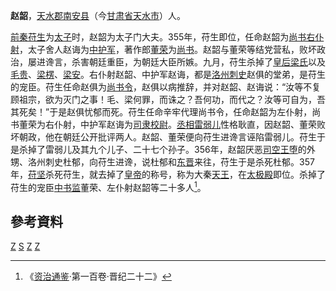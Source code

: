 '''赵韶'''{{BD|？||357年||}}，[[天水郡|天水郡]][[南安县|南安县]]（今[[甘肃省|甘肃省]][[天水市|天水市]]）人。

[[前秦|前秦]][[苻生|苻生]]为[[太子|太子]]时，赵韶为太子门大夫。355年，苻生即位，任命赵韶为[[尚书右仆射|尚书右仆射]]，太子舍人赵诲为[[中护军|中护军]]，著作郎[[董荣|董荣]]为[[尚书_(官职)|尚书]]。赵韶与董荣等结党营私，败坏政治，屡进谗言，杀害朝廷重臣，为朝廷大臣所嫉。九月，苻生杀掉了[[皇后|皇后]][[梁皇后_(苻生)|梁氏]]以及[[毛貴_(前秦)|毛贵]]、[[梁楞|梁楞]]、[[梁安_(前秦)|梁安]]。右仆射赵韶、中护军赵诲，都是[[洛州_(前秦)|洛州]][[刺史|刺史]]赵俱的堂弟，是苻生的宠臣。苻生任命赵俱为[[尚书令|尚书令]]，赵俱以病推辞，并对赵韶、赵诲说：“汝等不复顾祖宗，欲为灭门之事！毛、梁何罪，而诛之？吾何功，而代之？汝等可自为，吾其死矣！”于是赵俱忧郁而死。苻生任命辛牢代理尚书令，任命赵韶为左仆射，尚书董荣为右仆射，中护军赵诲为[[司隶校尉|司隶校尉]]。[[丞相|丞相]][[雷弱儿|雷弱儿]]性格耿直，因赵韶、董荣败坏朝政，他在朝廷公开批评两人。赵韶、董荣便向苻生进谗言诬陷雷弱儿。苻生于是杀掉了雷弱儿及其九个儿子、二十七个孙子。356年，赵韶厌恶[[司空|司空]][[王堕|王堕]]的外甥、洛州刺史杜郁，向苻生进谗，说杜郁和[[东晋|东晋]]来往，苻生于是杀死杜郁。357年，[[苻坚|苻坚]]杀死苻生，就去掉了[[皇帝|皇帝]]的称号，称为大秦[[天王_(君主)|天王]]，在[[太极殿|太极殿]]即位。杀掉了苻生的宠臣[[中书监|中书监]]董荣、左仆射赵韶等二十多人<ref>《[[资治通鉴|资治通鉴]]·第一百卷·晋纪二十二》</ref>。

== 參考資料 ==
{{reflist}}

[[Category:天水赵氏|Z]]
[[Category:赵姓|S]]
[[Category:前秦官员|Z]]
[[Category:五胡十六国被杀害人物|Z]]